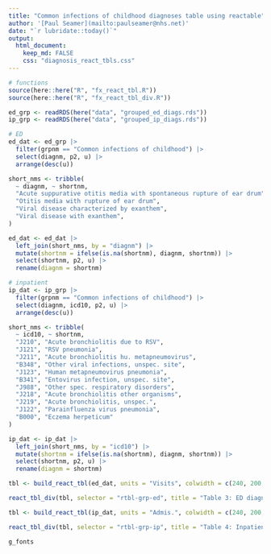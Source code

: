```yaml
---
title: "Common infections of childhood diagnoses table using reactable"
author: '[Paul Seamer](mailto:paulseamer@nhs.net)'
date: "`r lubridate::today()`"
output:
  html_document:
    keep_md: FALSE
    css: "diagnosis_react_tbls.css"
---
```


```r
# functions
source(here::here("R", "fx_react_tbl.R"))
source(here::here("R", "fx_react_tbl_div.R"))
```

```r
ed_grp <- readRDS(here("data", "grouped_ed_diags.rds"))
ip_grp <- readRDS(here("data", "grouped_ip_diags.rds"))

# ED
ed_dat <- ed_grp |>
  filter(grpnm == "Common infections of childhood") |> 
  select(diagnm, p2, u) |>
  arrange(desc(u))

short_nms <- tribble(
  ~ diagnm, ~ shortnm,
  "Acute suppurative otitis media with spontaneous rupture of ear drum",
  "Otitis media with rupture of ear drum",
  "Viral disease characterized by exanthem",
  "Viral disease with exanthem",
)

ed_dat <- ed_dat |> 
  left_join(short_nms, by = "diagnm") |> 
  mutate(shortnm = ifelse(is.na(shortnm), diagnm, shortnm)) |> 
  select(shortnm, p2, u) |> 
  rename(diagnm = shortnm)

# inpatient
ip_dat <- ip_grp |>
  filter(grpnm == "Common infections of childhood") |> 
  select(diagnm, icd10, p2, u) |>
  arrange(desc(u))

short_nms <- tribble(
  ~ icd10, ~ shortnm,
  "J210", "Acute bronchiolitis due to RSV",
  "J121", "RSV pneumonia",
  "J211", "Acute bronchiolitis hu. metapneumovirus",
  "B348", "Other viral infections, unspec. site",
  "J123", "Human metapneumovirus pneumonia",
  "B341", "Entovirus infection, unspec. site",
  "J988", "Other spec. respiratory disorders",
  "J218", "Acute bronchiolitis other organisms",
  "J219", "Acute bronchiolitis, unspec.",
  "J122", "Parainfluenza virus pneumonia",
  "B000", "Eczema herpeticum"
)

ip_dat <- ip_dat |> 
  left_join(short_nms, by = "icd10") |> 
  mutate(shortnm = ifelse(is.na(shortnm), diagnm, shortnm)) |> 
  select(shortnm, p2, u) |> 
  rename(diagnm = shortnm)
```

```r
tbl <- build_react_tbl(ed_dat, units = "Visits", colwidth = c(240, 200, 200))

react_tbl_div(tbl, selector = "rtbl-grp-ed", title = "Table 3: ED diagnoses for common infections of childhood")
```

```r
tbl <- build_react_tbl(ip_dat, units = "Admis.", colwidth = c(240, 200, 200))

react_tbl_div(tbl, selector = "rtbl-grp-ip", title = "Table 4: Inpatient diagnoses for common infections of childhood")
```

```r
g_fonts
```
